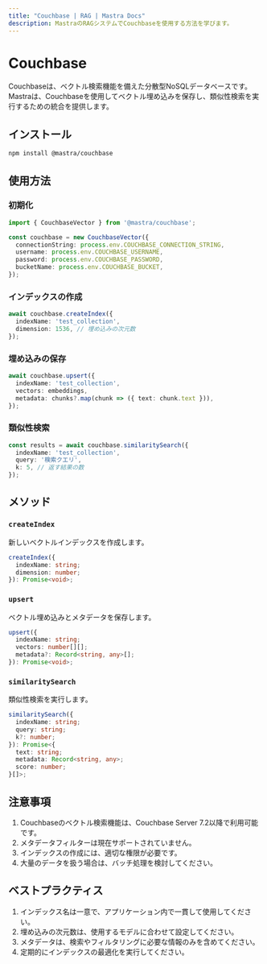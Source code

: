 ```yaml
---
title: "Couchbase | RAG | Mastra Docs"
description: MastraのRAGシステムでCouchbaseを使用する方法を学びます。
---
```


# Couchbase

Couchbaseは、ベクトル検索機能を備えた分散型NoSQLデータベースです。Mastraは、Couchbaseを使用してベクトル埋め込みを保存し、類似性検索を実行するための統合を提供します。

## インストール

```bash
npm install @mastra/couchbase
```

## 使用方法

### 初期化

```typescript
import { CouchbaseVector } from '@mastra/couchbase';

const couchbase = new CouchbaseVector({
  connectionString: process.env.COUCHBASE_CONNECTION_STRING,
  username: process.env.COUCHBASE_USERNAME,
  password: process.env.COUCHBASE_PASSWORD,
  bucketName: process.env.COUCHBASE_BUCKET,
});
```

### インデックスの作成

```typescript
await couchbase.createIndex({
  indexName: 'test_collection',
  dimension: 1536, // 埋め込みの次元数
});
```

### 埋め込みの保存

```typescript
await couchbase.upsert({
  indexName: 'test_collection',
  vectors: embeddings,
  metadata: chunks?.map(chunk => ({ text: chunk.text })),
});
```

### 類似性検索

```typescript
const results = await couchbase.similaritySearch({
  indexName: 'test_collection',
  query: '検索クエリ',
  k: 5, // 返す結果の数
});
```

## メソッド

### `createIndex`

新しいベクトルインデックスを作成します。

```typescript
createIndex({
  indexName: string;
  dimension: number;
}): Promise<void>;
```

### `upsert`

ベクトル埋め込みとメタデータを保存します。

```typescript
upsert({
  indexName: string;
  vectors: number[][];
  metadata?: Record<string, any>[];
}): Promise<void>;
```

### `similaritySearch`

類似性検索を実行します。

```typescript
similaritySearch({
  indexName: string;
  query: string;
  k?: number;
}): Promise<{
  text: string;
  metadata: Record<string, any>;
  score: number;
}[]>;
```

## 注意事項

1. Couchbaseのベクトル検索機能は、Couchbase Server 7.2以降で利用可能です。
2. メタデータフィルターは現在サポートされていません。
3. インデックスの作成には、適切な権限が必要です。
4. 大量のデータを扱う場合は、バッチ処理を検討してください。

## ベストプラクティス

1. インデックス名は一意で、アプリケーション内で一貫して使用してください。
2. 埋め込みの次元数は、使用するモデルに合わせて設定してください。
3. メタデータは、検索やフィルタリングに必要な情報のみを含めてください。
4. 定期的にインデックスの最適化を実行してください。 
